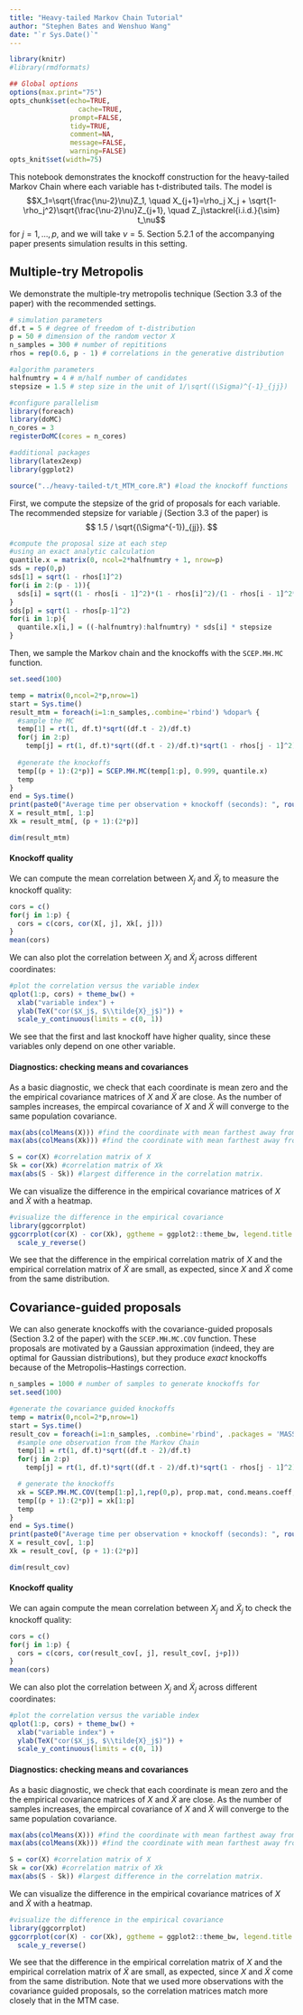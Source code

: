 ```yaml
---
title: "Heavy-tailed Markov Chain Tutorial"
author: "Stephen Bates and Wenshuo Wang"
date: "`r Sys.Date()`"
---
```


```r
library(knitr)
#library(rmdformats)

## Global options
options(max.print="75")
opts_chunk$set(echo=TRUE,
	             cache=TRUE,
               prompt=FALSE,
               tidy=TRUE,
               comment=NA,
               message=FALSE,
               warning=FALSE)
opts_knit$set(width=75)
```

This notebook demonstrates the knockoff construction for the heavy-tailed Markov Chain where each variable has t-distributed tails. The model is
$$X_1=\sqrt{\frac{\nu-2}\nu}Z_1, \quad X_{j+1}=\rho_j X_j + \sqrt{1-\rho_j^2}\sqrt{\frac{\nu-2}\nu}Z_{j+1}, \quad Z_j\stackrel{i.i.d.}{\sim} t_\nu$$
for $j=1,\dots,p$, and we will take $\nu = 5$. Section 5.2.1 of the accompanying paper presents simulation results in this setting.

## Multiple-try Metropolis

We demonstrate the multiple-try metropolis technique (Section 3.3 of the paper) with the recommended settings.

```r
# simulation parameters
df.t = 5 # degree of freedom of t-distribution
p = 50 # dimension of the random vector X
n_samples = 300 # number of repititions
rhos = rep(0.6, p - 1) # correlations in the generative distribution

#algorithm parameters
halfnumtry = 4 # m/half number of candidates
stepsize = 1.5 # step size in the unit of 1/\sqrt((\Sigma)^{-1}_{jj})
```

```r
#configure parallelism
library(foreach)
library(doMC)
n_cores = 3
registerDoMC(cores = n_cores)
```

```r
#additional packages
library(latex2exp)
library(ggplot2)

source("../heavy-tailed-t/t_MTM_core.R") #load the knockoff functions
```


First, we compute the stepsize of the grid of proposals for each variable. The recommended stepsize for variable $j$ (Section 3.3 of the paper) is 
$$
1.5 / \sqrt{(\Sigma^{-1})_{jj}}.
$$
```r
#compute the proposal size at each step 
#using an exact analytic calculation
quantile.x = matrix(0, ncol=2*halfnumtry + 1, nrow=p)
sds = rep(0,p)
sds[1] = sqrt(1 - rhos[1]^2)
for(i in 2:(p - 1)){
  sds[i] = sqrt((1 - rhos[i - 1]^2)*(1 - rhos[i]^2)/(1 - rhos[i - 1]^2*rhos[i]^2))
}
sds[p] = sqrt(1 - rhos[p-1]^2)
for(i in 1:p){
  quantile.x[i,] = ((-halfnumtry):halfnumtry) * sds[i] * stepsize
}
```

Then, we sample the Markov chain and the knockoffs with the `SCEP.MH.MC` function.

```r
set.seed(100)

temp = matrix(0,ncol=2*p,nrow=1)
start = Sys.time()
result_mtm = foreach(i=1:n_samples,.combine='rbind') %dopar% {
  #sample the MC
  temp[1] = rt(1, df.t)*sqrt((df.t - 2)/df.t)
  for(j in 2:p)
    temp[j] = rt(1, df.t)*sqrt((df.t - 2)/df.t)*sqrt(1 - rhos[j - 1]^2) + rhos[j - 1]*temp[j - 1]
  
  #generate the knockoffs
  temp[(p + 1):(2*p)] = SCEP.MH.MC(temp[1:p], 0.999, quantile.x)
  temp
}
end = Sys.time()
print(paste0("Average time per observation + knockoff (seconds): ", round((end - start) * n_cores / n_samples, digits = 3)))
X = result_mtm[, 1:p]
Xk = result_mtm[, (p + 1):(2*p)]

dim(result_mtm)
```

#### Knockoff quality

We can compute the mean correlation between $X_j$ and $\tilde{X}_j$ to measure the knockoff quality:

```r
cors = c()
for(j in 1:p) {
  cors = c(cors, cor(X[, j], Xk[, j]))
}
mean(cors)
```

We can also plot the correlation between $X_j$ and $\tilde{X}_j$ across different coordinates:

```r
#plot the correlation versus the variable index
qplot(1:p, cors) + theme_bw() +
  xlab("variable index") + 
  ylab(TeX("cor($X_j$, $\\tilde{X}_j$)")) +
  scale_y_continuous(limits = c(0, 1))
```

We see that the first and last knockoff have higher quality, since these variables only depend on one other variable.

#### Diagnostics: checking means and covariances

As a basic diagnostic, we check that each coordinate is mean zero and the the empirical covariance matrices of $X$ and $\tilde{X}$ are close. As the number of samples increases, the empircal covariance of $X$ and $\tilde{X}$ will converge to the same population covariance.

```r
max(abs(colMeans(X))) #find the coordinate with mean farthest away from 0
max(abs(colMeans(Xk))) #find the coordinate with mean farthest away from 0

S = cor(X) #correlation matrix of X
Sk = cor(Xk) #correlation matrix of Xk
max(abs(S - Sk)) #largest difference in the correlation matrix.
```

We can visualize the difference in the empirical covariance matrices of $X$ and $\tilde{X}$ with a heatmap.

```r
#visualize the difference in the empirical covariance
library(ggcorrplot)
ggcorrplot(cor(X) - cor(Xk), ggtheme = ggplot2::theme_bw, legend.title = "Corr diff", title = "Difference in correlation structure") + 
  scale_y_reverse()
```

We see that the difference in the empirical correlation matrix of $X$ and the empirical correlation matrix of $\tilde{X}$ are small, as expected, since $X$ and $\tilde{X}$ come from the same distribution.

## Covariance-guided proposals

We can also generate knockoffs with the covariance-guided proposals (Section 3.2 of the paper) with the `SCEP.MH.MC.COV` function. These proposals are motivated by a Gaussian approximation (indeed, they are optimal for Gaussian distributions), but they produce *exact* knockoffs because of the Metropolis--Hastings correction.

```r
n_samples = 1000 # number of samples to generate knockoffs for
set.seed(100)

#generate the covariance guided knockoffs
temp = matrix(0,ncol=2*p,nrow=1)
start = Sys.time()
result_cov = foreach(i=1:n_samples, .combine='rbind', .packages = 'MASS') %do% {
  #sample one observation from the Markov Chain
  temp[1] = rt(1, df.t)*sqrt((df.t - 2)/df.t)
  for(j in 2:p)
    temp[j] = rt(1, df.t)*sqrt((df.t - 2)/df.t)*sqrt(1 - rhos[j - 1]^2) + rhos[j - 1]*temp[j - 1]

  # generate the knockoffs
  xk = SCEP.MH.MC.COV(temp[1:p],1,rep(0,p), prop.mat, cond.means.coeff, cond.vars)
  temp[(p + 1):(2*p)] = xk[1:p]
  temp
}
end = Sys.time()
print(paste0("Average time per observation + knockoff (seconds): ", round((end - start) / n_samples, digits = 3)))
X = result_cov[, 1:p]
Xk = result_cov[, (p + 1):(2*p)]

dim(result_cov)
```

#### Knockoff quality

We can again compute the mean correlation between $X_j$ and $\tilde{X}_j$ to check the knockoff quality:

```r
cors = c()
for(j in 1:p) {
  cors = c(cors, cor(result_cov[, j], result_cov[, j+p]))
}
mean(cors)
```

We can also plot the correlation between $X_j$ and $\tilde{X}_j$ across different coordinates:

```r
#plot the correlation versus the variable index
qplot(1:p, cors) + theme_bw() +
  xlab("variable index") + 
  ylab(TeX("cor($X_j$, $\\tilde{X}_j$)")) +
  scale_y_continuous(limits = c(0, 1))
```

#### Diagnostics: checking means and covariances

As a basic diagnostic, we check that each coordinate is mean zero and the the empirical covariance matrices of $X$ and $\tilde{X}$ are close. As the number of samples increases, the empircal covariance of $X$ and $\tilde{X}$ will converge to the same population covariance.

```r
max(abs(colMeans(X))) #find the coordinate with mean farthest away from 0
max(abs(colMeans(Xk))) #find the coordinate with mean farthest away from 0

S = cor(X) #correlation matrix of X
Sk = cor(Xk) #correlation matrix of Xk
max(abs(S - Sk)) #largest difference in the correlation matrix.
```

We can visualize the difference in the empirical covariance matrices of $X$ and $\tilde{X}$ with a heatmap.

```r
#visualize the difference in the empirical covariance
library(ggcorrplot)
ggcorrplot(cor(X) - cor(Xk), ggtheme = ggplot2::theme_bw, legend.title = "Corr diff", title = "Difference in correlation structure") + 
  scale_y_reverse()
```


We see that the difference in the empirical correlation matrix of $X$ and the empirical correlation matrix of $\tilde{X}$ are small, as expected, since $X$ and $\tilde{X}$ come from the same distribution. Note that we used more observations with the covariance guided proposals, so the correlation matrices match more closely that in the MTM case.
